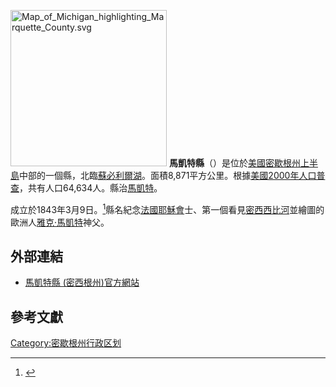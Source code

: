 {{Otheruses|馬凱特縣|subject=美國密歇根州的一個縣|other=同名的縣}}
[[File:Map_of_Michigan_highlighting_Marquette_County.svg|250px]]
'''馬凱特縣'''（{{lang-en|Marquette County}}）是位於[[美國|美國]][[密歇根州|密歇根州]][[上半島|上半島]]中部的一個縣，北臨[[蘇必利爾湖|蘇必利爾湖]]。面積8,871平方公里。根據[[美國2000年人口普查|美國2000年人口普查]]，共有人口64,634人。縣治[[馬凱特_(密歇根州)|馬凱特]]。

成立於1843年3月9日。<ref name="">{{cite web |url=http://www.houghtoncounty.net/history.html |title=存档副本 |accessdate=2011-02-18 |deadurl=yes |archiveurl=https://web.archive.org/web/20110121005959/http://www.houghtoncounty.net/history.html |archivedate=2011-01-21 }}</ref>縣名紀念[[法國|法國]][[耶穌會|耶穌會]]士、第一個看見[[密西西比河|密西西比河]]並繪圖的歐洲人[[雅克·馬凱特|雅克·馬凱特]]神父。

==外部連結==
*[http://www.co.marquette.mi.us/ 馬凱特縣 (密西根州)官方網站] {{Wayback|url=http://www.co.marquette.mi.us/ |date=20171226161612 }}

== 參考文獻 ==

{{reflist}}
{{Michigan}}
{{Michigan-stub}}
{{DEFAULTSORT:Marquette}}
[[Category:密歇根州行政区划|Category:密歇根州行政区划]]
